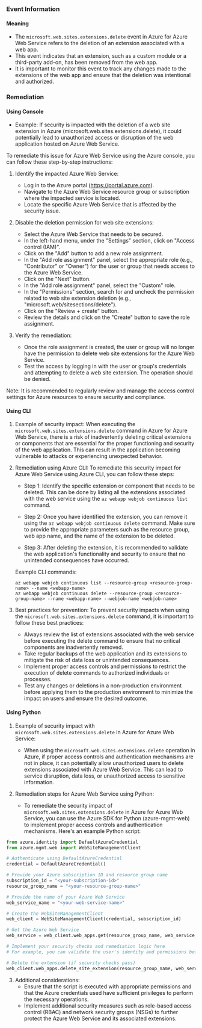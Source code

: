 
### Event Information

#### Meaning

- The `microsoft.web.sites.extensions.delete` event in Azure for Azure Web Service refers to the deletion of an extension associated with a web app.
- This event indicates that an extension, such as a custom module or a third-party add-on, has been removed from the web app.
- It is important to monitor this event to track any changes made to the extensions of the web app and ensure that the deletion was intentional and authorized.

### Remediation

#### Using Console

- Example: If security is impacted with the deletion of a web site extension in Azure (microsoft.web.sites.extensions.delete), it could potentially lead to unauthorized access or disruption of the web application hosted on Azure Web Service.

To remediate this issue for Azure Web Service using the Azure console, you can follow these step-by-step instructions:

1. Identify the impacted Azure Web Service: 
   - Log in to the Azure portal (https://portal.azure.com).
   - Navigate to the Azure Web Service resource group or subscription where the impacted service is located.
   - Locate the specific Azure Web Service that is affected by the security issue.

2. Disable the deletion permission for web site extensions:
   - Select the Azure Web Service that needs to be secured.
   - In the left-hand menu, under the "Settings" section, click on "Access control (IAM)".
   - Click on the "Add" button to add a new role assignment.
   - In the "Add role assignment" panel, select the appropriate role (e.g., "Contributor" or "Owner") for the user or group that needs access to the Azure Web Service.
   - Click on the "Next" button.
   - In the "Add role assignment" panel, select the "Custom" role.
   - In the "Permissions" section, search for and uncheck the permission related to web site extension deletion (e.g., "microsoft.web/sitesections/delete").
   - Click on the "Review + create" button.
   - Review the details and click on the "Create" button to save the role assignment.

3. Verify the remediation:
   - Once the role assignment is created, the user or group will no longer have the permission to delete web site extensions for the Azure Web Service.
   - Test the access by logging in with the user or group's credentials and attempting to delete a web site extension. The operation should be denied.

Note: It is recommended to regularly review and manage the access control settings for Azure resources to ensure security and compliance.

#### Using CLI

1. Example of security impact: When executing the `microsoft.web.sites.extensions.delete` command in Azure for Azure Web Service, there is a risk of inadvertently deleting critical extensions or components that are essential for the proper functioning and security of the web application. This can result in the application becoming vulnerable to attacks or experiencing unexpected behavior.

2. Remediation using Azure CLI: To remediate this security impact for Azure Web Service using Azure CLI, you can follow these steps:

   - Step 1: Identify the specific extension or component that needs to be deleted. This can be done by listing all the extensions associated with the web service using the `az webapp webjob continuous list` command.

   - Step 2: Once you have identified the extension, you can remove it using the `az webapp webjob continuous delete` command. Make sure to provide the appropriate parameters such as the resource group, web app name, and the name of the extension to be deleted.

   - Step 3: After deleting the extension, it is recommended to validate the web application's functionality and security to ensure that no unintended consequences have occurred.

   Example CLI commands:
   ```
   az webapp webjob continuous list --resource-group <resource-group-name> --name <webapp-name>
   az webapp webjob continuous delete --resource-group <resource-group-name> --name <webapp-name> --webjob-name <webjob-name>
   ```

3. Best practices for prevention: To prevent security impacts when using the `microsoft.web.sites.extensions.delete` command, it is important to follow these best practices:

   - Always review the list of extensions associated with the web service before executing the delete command to ensure that no critical components are inadvertently removed.
   - Take regular backups of the web application and its extensions to mitigate the risk of data loss or unintended consequences.
   - Implement proper access controls and permissions to restrict the execution of delete commands to authorized individuals or processes.
   - Test any changes or deletions in a non-production environment before applying them to the production environment to minimize the impact on users and ensure the desired outcome.

#### Using Python

1. Example of security impact with `microsoft.web.sites.extensions.delete` in Azure for Azure Web Service:
   - When using the `microsoft.web.sites.extensions.delete` operation in Azure, if proper access controls and authentication mechanisms are not in place, it can potentially allow unauthorized users to delete extensions associated with Azure Web Service. This can lead to service disruption, data loss, or unauthorized access to sensitive information.

2. Remediation steps for Azure Web Service using Python:
   - To remediate the security impact of `microsoft.web.sites.extensions.delete` in Azure for Azure Web Service, you can use the Azure SDK for Python (azure-mgmt-web) to implement proper access controls and authentication mechanisms. Here's an example Python script:

```python
from azure.identity import DefaultAzureCredential
from azure.mgmt.web import WebSiteManagementClient

# Authenticate using DefaultAzureCredential
credential = DefaultAzureCredential()

# Provide your Azure subscription ID and resource group name
subscription_id = "<your-subscription-id>"
resource_group_name = "<your-resource-group-name>"

# Provide the name of your Azure Web Service
web_service_name = "<your-web-service-name>"

# Create the WebSiteManagementClient
web_client = WebSiteManagementClient(credential, subscription_id)

# Get the Azure Web Service
web_service = web_client.web_apps.get(resource_group_name, web_service_name)

# Implement your security checks and remediation logic here
# For example, you can validate the user's identity and permissions before allowing the delete operation

# Delete the extension (if security checks pass)
web_client.web_apps.delete_site_extension(resource_group_name, web_service_name, "<extension-name>")
```

3. Additional considerations:
   - Ensure that the script is executed with appropriate permissions and that the Azure credentials used have sufficient privileges to perform the necessary operations.
   - Implement additional security measures such as role-based access control (RBAC) and network security groups (NSGs) to further protect the Azure Web Service and its associated extensions.

